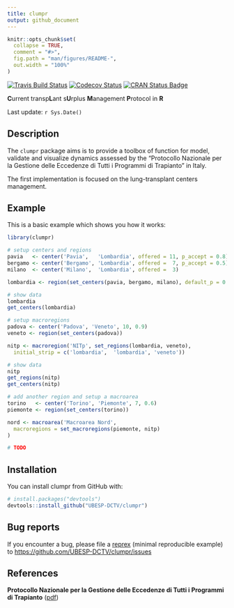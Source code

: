 ```yaml
---
title: clumpr
output: github_document
---
```


<!-- README.md is generated from README.Rmd. Please edit that file -->

```r
knitr::opts_chunk$set(
  collapse = TRUE,
  comment = "#>",
  fig.path = "man/figures/README-",
  out.width = "100%"
)
```

[![Travis Build Status](https://travis-ci.com/UBESP-DCTV/clumpr.svg?token=wGyFLep97LHjNKfPGjkg&branch=structures)](https://travis-ci.org/UBESP-DCTV/clumpr)
[![Codecov Status](https://codecov.io/gh/UBESP-DCTV/clumpr/branch/structures/graph/badge.svg?token=IY02gbLUth)](https://codecov.io/gh/UBESP-DCTV/clumpr)
[![CRAN Status Badge](https://www.r-pkg.org/badges/version/clumpr.svg)](http://cran.R-project.org/)

**C**urrent transp**L**ant s**U**rplus **M**anagement **P**rotocol in **R**

Last update: `r Sys.Date()`

## Description

The `clumpr` package aims is to provide a toolbox of function for model,
validate and visualize dynamics assessed by the "Protocollo Nazionale per la
Gestione delle Eccedenze di Tutti i Programmi di Trapianto" in Italy.

The first implementation is focused on the lung-transplant centers
management.



## Example

This is a basic example which shows you how it works:


```r
library(clumpr)

# setup centers and regions
pavia   <- center('Pavia',   'Lombardia', offered = 11, p_accept = 0.8)
bergamo <- center('Bergamo', 'Lombardia', offered =  7, p_accept = 0.5)
milano  <- center('Milano',  'Lombardia', offered =  3)

lombardia <- region(set_centers(pavia, bergamo, milano), default_p = 0.2)

# show data
lombardia
get_centers(lombardia)

# setup macroregions
padova <- center('Padova', 'Veneto', 10, 0.9)
veneto <- region(set_centers(padova))

nitp <- macroregion('NITp', set_regions(lombardia, veneto),
  initial_strip = c('lombardia',  'lombardia', 'veneto'))

# show data
nitp
get_regions(nitp)
get_centers(nitp)

# add another region and setup a macroarea
torino   <- center('Torino', 'Piemonte', 7, 0.6)
piemonte <- region(set_centers(torino))

nord <- macroarea('Macroarea Nord',
  macroregions = set_macroregions(piemonte, nitp)
)

# TODO
```



## Installation

You can install clumpr from GitHub with:

```r
# install.packages("devtools")
devtools::install_github("UBESP-DCTV/clumpr")
```



## Bug reports
If you encounter a bug, please file a
[reprex](https://github.com/tidyverse/reprex) (minimal reproducible example)
to <https://github.com/UBESP-DCTV/clumpr/issues>



## References

**Protocollo Nazionale per la Gestione delle Eccedenze di Tutti i Programmi
di Trapianto** ([pdf](http://www.policlinico.mi.it/AMM/nitp/area_operatore/linee_guida/03/ProtocolloNazionaleGestioneEccedenzeCNTO140804.pdf))
